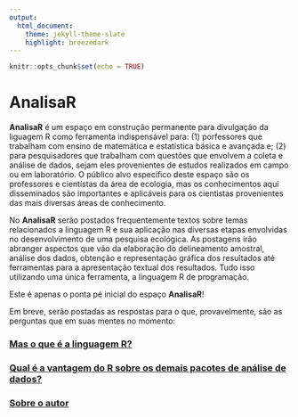 ```yaml
---
output: 
  html_document:
    theme: jekyll-theme-slate
    highlight: breezedark
---
```


```r
knitr::opts_chunk$set(echo = TRUE)
```

# **AnalisaR**

**AnalisaR** é um espaço em construção permanente para divulgação da liguagem R como ferramenta indispensável para: (1) porfessores que trabalham com ensino de matemática e estatística básica e avançada e; (2) para pesquisadores que trabalham com questões que envolvem a coleta e análise de dados, sejam eles provenientes de estudos realizados em campo ou em laboratório. O público alvo específico deste espaço são os professores e cientístas da área de ecologia, mas os conhecimentos aqui disseminados são importantes e aplicáveis para os cientistas provenientes das mais diversas áreas de conhecimento.

No **AnalisaR** serão postados frequentemente textos sobre temas relacionados a linguagem R e sua aplicação nas diversas etapas envolvidas no desenvolvimento de uma pesquisa ecológica. As postagens irão abranger aspectos que vão da elaboração do delineamento amostral, análise dos dados, obtenção e representação gráfica dos resultados até ferramentas para a apresentação textual dos resultados. Tudo isso utilizando uma única ferramenta, a linguagem R de programação.

Este é apenas o ponta pé inicial do espaço **AnalisaR**! 

Em breve, serão postadas as respostas para o que, provavelmente, são as perguntas que em suas mentes no momento:

### [Mas o que é a linguagem R?]() 

### [Qual é a vantagem do R sobre os demais pacotes de análise de dados?]()

### [Sobre o autor]()
